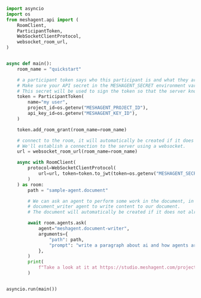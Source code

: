 ```python Python
import asyncio
import os
from meshagent.api import (
    RoomClient,
    ParticipantToken,
    WebSocketClientProtocol,
    websocket_room_url,
)


async def main():
    room_name = "quickstart"

    # a participant token says who this participant is and what they are allowed to do.
    # Make sure your API secret in the MESHAGENT_SECRET environment variable.
    # This secret will be used to sign the token so that the server knows that the token is valid.
    token = ParticipantToken(
        name="my user",
        project_id=os.getenv("MESHAGENT_PROJECT_ID"),
        api_key_id=os.getenv("MESHAGENT_KEY_ID"),
    )

    token.add_room_grant(room_name=room_name)

    # connect to the room, it will automatically be created if it does not exist yet.
    # We'll establish a connection to the server using a websocket.
    url = websocket_room_url(room_name=room_name)

    async with RoomClient(
        protocol=WebSocketClientProtocol(
            url=url, token=token.to_jwt(token=os.getenv("MESHAGENT_SECRET"))
        )
    ) as room:
        path = "sample-agent.document"

        # We can ask an agent to perform some work in the document, in this case, we'll use the built in
        # document_writer agent to write content to our document.
        # The document will automatically be created if it does not already exist.

        await room.agents.ask(
            agent="meshagent.document-writer",
            arguments={
                "path": path,
                "prompt": "write a paragraph about ai and how agents are shaping the future",
            },
        )
        print(
            f"Take a look at it at https://studio.meshagent.com/projects/{os.getenv('MESHAGENT_PROJECT_ID')}/rooms/{room_name}?p={path}"
        )


asyncio.run(main())

```

